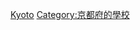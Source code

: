 {{日本行政區劃分類導航|的大學}}
{{Commonscat|Universities and colleges in Kyoto prefecture}}

[[Category:日本各都道府縣的大學|Kyoto]]
[[Category:京都府的學校|Category:京都府的學校]]